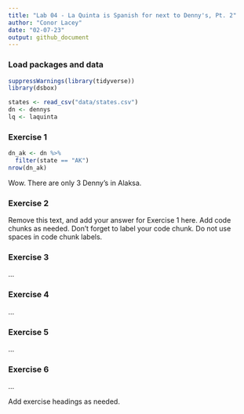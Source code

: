 ```yaml
---
title: "Lab 04 - La Quinta is Spanish for next to Denny's, Pt. 2"
author: "Conor Lacey"
date: "02-07-23"
output: github_document
---
```


### Load packages and data

```r
suppressWarnings(library(tidyverse))
library(dsbox) 
```

```r
states <- read_csv("data/states.csv")
dn <- dennys
lq <- laquinta
```

### Exercise 1

```r
dn_ak <- dn %>%
  filter(state == "AK")
nrow(dn_ak)
```

Wow. There are only 3 Denny's in Alaksa.

### Exercise 2

Remove this text, and add your answer for Exercise 1 here.
Add code chunks as needed.
Don't forget to label your code chunk.
Do not use spaces in code chunk labels.

### Exercise 3

...

### Exercise 4

...

### Exercise 5

...

### Exercise 6

...

Add exercise headings as needed.
